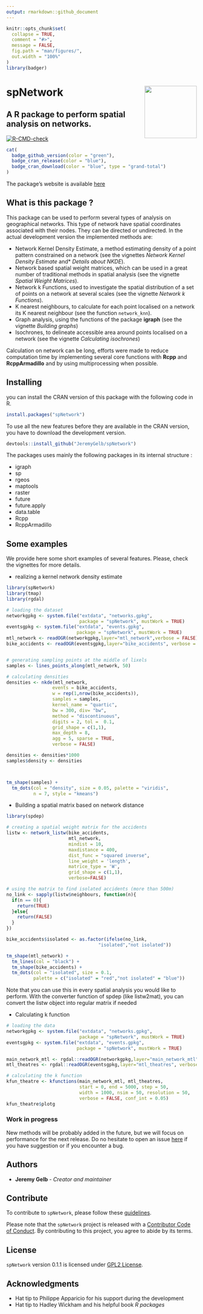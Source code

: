 ```yaml
---
output: rmarkdown::github_document
---
```


<!-- README.md is generated from README.Rmd. Please edit that file -->

```r
knitr::opts_chunk$set(
  collapse = TRUE,
  comment = "#>",
  message = FALSE,
  fig.path = "man/figures/",
  out.width = "100%"
)
library(badger)
```

# spNetwork <img src='man/figures/spNetwork_logo.png' align="right" height="138.5" />
## A R package to perform spatial analysis on networks.

<!-- badges: start -->

[![R-CMD-check](https://github.com/JeremyGelb/spNetwork/actions/workflows/R-CMD-check.yaml/badge.svg)](https://github.com/JeremyGelb/spNetwork/actions/workflows/R-CMD-check.yaml)
```r
cat(
  badge_github_version(color = "green"),
  badge_cran_release(color = "blue"),
  badge_cran_download(color = "blue", type = "grand-total")
)
```
<!-- badges: end -->

The package's website is available [here](https://jeremygelb.github.io/spNetwork/)

## What is this package ?

This package can be used to perform several types of analysis on geographical networks. This type of network have spatial coordinates associated with their nodes. They can be directed or undirected. In the actual development version the implemented methods are: 

* Network Kernel Density Estimate, a method estimating density of a point pattern constrained on a network (see the vignettes *Network Kernel Density Estimate* and* *Details about NKDE*).
* Network based spatial weight matrices, which can be used in a great number of traditional methods in spatial analysis (see the vignette *Spatial Weight Matrices*).
* Network k Functions, used to investigate the spatial distribution of a set of points on a network at several scales (see the vignette *Network k Functions*).
* K nearest neighbours, to calculate for each point localised on a network its K nearest neighbour (see the function `network_knn`).
* Graph analysis, using the functions of the package **igraph** (see the vignette *Building graphs*)
* Isochrones, to delineate accessible area around points localised on a network (see the vignette *Calculating isochrones*)

Calculation on network can be long, efforts were made to reduce computation time by implementing several core functions with **Rcpp** and **RcppArmadillo** and by using multiprocessing when possible. 

## Installing

you can install the CRAN version of this package with the following code in R.


```r
install.packages("spNetwork")
```

To use all the new features before they are available in the CRAN version, you have to download the development version.

```r
devtools::install_github("JeremyGelb/spNetwork")
```

The packages uses mainly the following packages in its internal structure :

* igraph
* sp
* rgeos
* maptools
* raster
* future
* future.apply
* data.table
* Rcpp
* RcppArmadillo

## Some examples

We provide here some short examples of several features. Please, check the vignettes for more details.

* realizing a kernel network density estimate

```r
library(spNetwork)
library(tmap)
library(rgdal)

# loading the dataset
networkgpkg <- system.file("extdata", "networks.gpkg",
                           package = "spNetwork", mustWork = TRUE)
eventsgpkg <- system.file("extdata", "events.gpkg",
                          package = "spNetwork", mustWork = TRUE)
mtl_network <- readOGR(networkgpkg,layer="mtl_network",verbose = FALSE)
bike_accidents <- readOGR(eventsgpkg,layer="bike_accidents", verbose = FALSE)


# generating sampling points at the middle of lixels
samples <- lines_points_along(mtl_network, 50)

# calculating densities
densities <- nkde(mtl_network,
                 events = bike_accidents,
                 w = rep(1,nrow(bike_accidents)),
                 samples = samples,
                 kernel_name = "quartic",
                 bw = 300, div= "bw",
                 method = "discontinuous",
                 digits = 2, tol =  0.1,
                 grid_shape = c(1,1),
                 max_depth = 8,
                 agg = 5, sparse = TRUE,
                 verbose = FALSE)

densities <- densities*1000
samples$density <- densities



tm_shape(samples) + 
  tm_dots(col = "density", size = 0.05, palette = "viridis",
          n = 7, style = "kmeans")

```
* Building a spatial matrix based on network distance

```r
library(spdep)

# creating a spatial weight matrix for the accidents
listw <- network_listw(bike_accidents,
                       mtl_network,
                       mindist = 10,
                       maxdistance = 400,
                       dist_func = "squared inverse",
                       line_weight = 'length',
                       matrice_type = 'W',
                       grid_shape = c(1,1),
                       verbose=FALSE)

# using the matrix to find isolated accidents (more than 500m)
no_link <- sapply(listw$neighbours, function(n){
  if(n == 0){
    return(TRUE)
  }else{
    return(FALSE)
  }
})

bike_accidents$isolated <- as.factor(ifelse(no_link,
                                  "isolated","not isolated"))

tm_shape(mtl_network) + 
  tm_lines(col = "black") +
  tm_shape(bike_accidents) + 
  tm_dots(col = "isolated", size = 0.1,
          palette = c("isolated" = "red","not isolated" = "blue"))

```

Note that you can use this in every spatial analysis you would like to perform. With the converter function of spdep (like listw2mat), you can convert the listw object into regular matrix if needed

* Calculating k function

```r
# loading the data
networkgpkg <- system.file("extdata", "networks.gpkg",
                           package = "spNetwork", mustWork = TRUE)
eventsgpkg <- system.file("extdata", "events.gpkg",
                          package = "spNetwork", mustWork = TRUE)

main_network_mtl <- rgdal::readOGR(networkgpkg,layer="main_network_mtl", verbose = FALSE)
mtl_theatres <- rgdal::readOGR(eventsgpkg,layer="mtl_theatres", verbose = FALSE)

# calculating the k function
kfun_theatre <- kfunctions(main_network_mtl, mtl_theatres,
                           start = 0, end = 5000, step = 50, 
                           width = 1000, nsim = 50, resolution = 50,
                           verbose = FALSE, conf_int = 0.05)
kfun_theatre$plotg

```


### Work in progress

New methods will be probably added in the future, but we will focus on performance for the next release. Do no hesitate to open an issue [here](https://github.com/JeremyGelb/spNetwork/issues) if you have suggestion or if you encounter a bug.

## Authors

* **Jeremy Gelb** - *Creator and maintainer*

## Contribute

To contribute to `spNetwork`, please follow these [guidelines](https://github.com/JeremyGelb/spNetwork/blob/master/CONTRIBUTING.md).

Please note that the `spNetwork` project is released with a [Contributor Code of Conduct](https://github.com/JeremyGelb/spNetwork/blob/master/CONDUCT.md). By contributing to this project, you agree to abide by its terms.


## License

`spNetwork` version 0.1.1 is licensed under [GPL2 License](https://github.com/JeremyGelb/spNetwork/blob/master/LICENSE.txt).

## Acknowledgments

* Hat tip to Philippe Apparicio for his support during the development
* Hat tip to Hadley Wickham and his helpful book *R packages*
